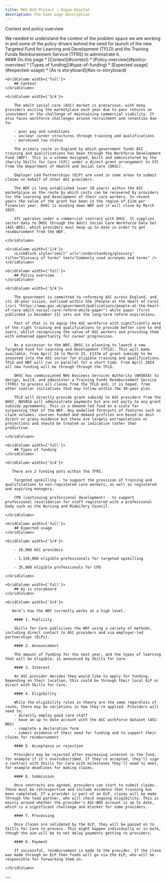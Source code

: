 ```yaml
---
title: NHS BSA Project | Hippo Digital
description: The home page description
---
```


<Heading caption='Understanding the problem' tag='h1'>Context and policy overview</Heading>

<GridRow>
    <GridColumn width={'2/3'}>
        <LeadParagraph>
            We needed to understand the context of the problem space we are working in and some of the policy drivers behind the need for launch of the new Targeted Fund for Learning and Development (TFLD) and the Training Funds Reimbursement Service (TFRS) to administrate it.
        </LeadParagraph>
    </GridColumn>
    <GridColumn width={'1/3'}>
        <nav className="in-page-nav">
            #### On this page
            * [Context](#context)
            * [Policy overview](#policy-overview)
            * [Types of funding](#type-of-funding)
            * [Expected usage](#expected-usage)
            * [As is storyboard](#as-is-storyboard)
        </nav>
    </GridColumn>
</GridRow>

<GridRow>

    <GridColumn width={'full'}>
        ## Context
    </GridColumn>

    <GridColumn width={'3/4'}>

        The adult social care (ASC) market is precarious, with many providers exiting the marketplace each year due to poor returns on investment or the challenge of maintaining commercial viability. It also faces workforce challenges around recruitment and retention due to:

        - poor pay and conditions
        - unclear career structures through training and qualifications
        - perceived low status

        The primary route in England by which government funds ASC training and qualifications has been through the Workforce Development Fund (WDF). This is a scheme designed, built and administered by the charity Skills for Care (SfC) under a direct grant arrangement to SfC from the Department of Health and Social Care (DHSC).

        Employer Led Partnerships (ELP) are used in some areas to submit claims on behalf of other ASC providers.

        The WDF is long established (over 10 years) within the ASC marketplace as the route by which costs can be recovered by providers for the learning and development of their care workers. In recent years the value of the grant has been in the region of £11m per financial year. DHSC is winding down WDF and it will close by March 2025.

        SfC operates under a commercial contract with DHSC. It supplies sector data to DHSC through the Adult Social Care Workforce Data Set (ASC-WDS), which providers must keep up to date in order to get reimbursement from the WDF.
    
    </GridColumn>

    <GridColumn width={'1/4'}>
        <LinkBlock style="small" url="/understanding/glossary" title="Glossary of terms" text="Commonly used acronyms and terms" />
    </GridColumn>

</GridRow>

<GridRow>

    <GridColumn width={'full'}>
        ## Policy overview
    </GridColumn>

    <GridColumn width={'3/4'}>

        The government is committed to reforming ASC across England, and its 10-year vision, outlined within the [People at the Heart of Care](/uri "https://www.gov.uk/government/publications/people-at-the-heart-of-care-adult-social-care-reform-white-paper") white paper (first published in December 21) sets out the long-term reform aspirations. 

        Part of that is to equip the ASC workforce with significantly more of the right training and qualifications to provide better care to end users, whilst recognising the value of ASC workers and providing them with enhanced opportunity for career progression. 

        As a successor to the WDF, DHSC is planning to launch a new Targeted Fund for Learning and Development (TFLD). This will make available, from April 24 to March 25, £137m of grant subsidy to be invested into the ASC sector for eligible training and qualifications. TFLD and WDF will run in parallel for a short time. From April 2024 all new funding will be through through the TFLD.

        DHSC has commissioned NHS Business Services Authority (NHSBSA) to design, build, and administer a Training Funds Reimbursement Service (TFRS) to process all claims from the TFLD and, it is hoped, from other similar initiatives that may follow within the 10-year plan.

        TFLD will directly provide grant subsidy to ASC providers from the DHSC. NHSBSA will administrate payments but are not party to any grant subsidy agreements. This is a demand-led fund on a scale far surpassing that of the WDF. Any modelled forecasts of features such as claim volumes, courses funded and demand profiles are based on best direct or proxy evidence but these are largely extrapolations or projections and should be treated as indicative rather than predictive.  

    </GridColumn>

</GridRow>

<GridRow>

    <GridColumn width={'full'}>
        ## Types of funding
    </GridColumn>

    <GridColumn width={'3/4'}>

       There are 2 funding pots within the TFRS.

        Targeted upskilling - to support the provision of training and qualifications to non-registered care workers, as well as registered and aspiring managers.

        CPD (continuing professional development) - to support professional revalidation for staff registered with a professional body such as the Nursing and Midwifery Council.

    </GridColumn>

</GridRow>

<GridRow>

    <GridColumn width={'full'}>
        ## Expected usage
    </GridColumn>

    <GridColumn width={'3/4'}>

        - 16,000 ASC providers

        - 1,150,000 eligible professionals for targeted upskilling

        - 35,000 eligible professionals for CPD

    </GridColumn>

</GridRow>

<GridRow>

    <GridColumn width={'full'}>
        ## As is storyboard
    </GridColumn>

    <GridColumn width={'3/4'}>

       Here’s how the WDF currently works at a high level.

        #### 1. Publicity

        Skills for Care publicises the WDF using a variety of methods, including direct contact to ASC providers and via employer-led partnerships (ELPs).

        #### 2. Announcement

        The amount of funding for the next year, and the types of learning that will be eligible, is announced by Skills for Care.

        #### 3. Interest

        An ASC provider decides they would like to apply for funding. Depending on their location, this could be through their local ELP or direct with Skills for Care.

        #### 4. Eligibility

        While the eligibility rules in theory are the same regardless of route, there may be variations in how they're applied. Providers will need to:
        - directly employ paid care staff
        - have an up to date account with the ASC workforce dataset (ASC-WDS)
        - complete a declaration form
        - submit evidence of their need for funding and to support their claims for reimbursement

        #### 5. Acceptance or rejection

        Providers may be rejected after expressing interest in the fund, for example if it's oversubscribed. If they're accepted, they'll sign a contract with Skills for Care with milestones they'll need to meet, for example deadlines for making claims.

        #### 6. Submission

        Once contracts are agreed, providers can start to submit claims. These must be retrospective and include evidence that training has been completed. If a provider is part of an ELP, claims will be made through the lead partner, who will check ongoing eligibility. This is mainly around whether the provider's ASC-WDS account is up to date, which is a significant challenge and blocker for some providers.

        #### 7. Processing

        Once claims are validated by the ELP, they will be passed on to Skills for Care to process. This might happen individually or in bulk, though the aim will be to not delay payments getting to providers.

        #### 8. Payment

        If successful, reimbursement is made to the provider. If the claim was made through an ELP then funds will go via the ELP, who will be responsible for forwarding them on.

    </GridColumn>

</GridRow>

<GridRow>
    <GridColumn width={'full'}>
        ---
    </GridColumn>
</GridRow>
<GridRow>
    <GridColumn width={'1/2'}>
        <LinkBlock style="prev" url="/" title="Home" text="Back to the start page" />
    </GridColumn>
    <GridColumn width={'1/2'}>
        <LinkBlock style="next" url="/understanding/problem" title="Understanding the problem" text="The problem" />
    </GridColumn>
</GridRow>